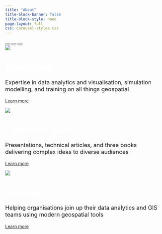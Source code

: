 ```yaml
---
title: "About"
title-block-banner: false
title-block-style: none
page-layout: full
css: carousel-styles.css
---
```


```{=html}
<div id="slides" class="carousel carousel-fade" data-bs-ride="carousel">

  <div class="carousel-indicators">
    <button type="button" data-bs-target="#slides" data-bs-slide-to="0" class="active"></button>
    <button type="button" data-bs-target="#slides" data-bs-slide-to="1"></button>
    <button type="button" data-bs-target="#slides" data-bs-slide-to="2"></button>
  </div>

  <!-- The slideshow/carousel -->
  <div class="carousel-inner">
    <div class="carousel-item active">
      <img src="images/slide-consulting.png" class="d-block w-100">
      <div class="carousel-caption d-none d-md-block">
        <h1 style="color:white;">Consulting</h1>
        <p style="font-size:130%">Expertise in data analytics and visualisation, simulation modelling, and training on all things geospatial</p>
        <p><a a href="portfolio.html">Learn more</a></p>
      </div>
    </div>
    <div class="carousel-item">
      <img src="images/slide-communicating.png" class="d-block w-100">
      <div class="carousel-caption d-none d-md-block">
        <h1 style="color:white;">Communication</h1>
        <p style="font-size:130%">Presentations, technical articles, and three books delivering complex ideas to diverse audiences</p>
        <p><a a href="blog.html">Learn more</a></p>
      </div>
    </div>
    <div class="carousel-item">
      <img src="images/slide-training.jpg" class="d-block w-100">
      <div class="carousel-caption d-none d-md-block">
        <h1 style="color:white;">Training</h1>
        <p style="font-size:130%">Helping organisations join up their data analytics and GIS teams using modern geospatial tools</p>
        <p><a a href="training.html">Learn more</a></p>
      </div>
    </div>
  </div>

  <!-- <button class="carousel-control-prev" type="button" data-bs-target="#slides" data-bs-slide="prev">
    <span class="carousel-control-prev-icon"></span>
  </button>
  <button class="carousel-control-next" type="button" data-bs-target="#slides" data-bs-slide="next">
    <span class="carousel-control-next-icon"></span>
  </button> -->
</div>
&nbsp;<br><br>
```
